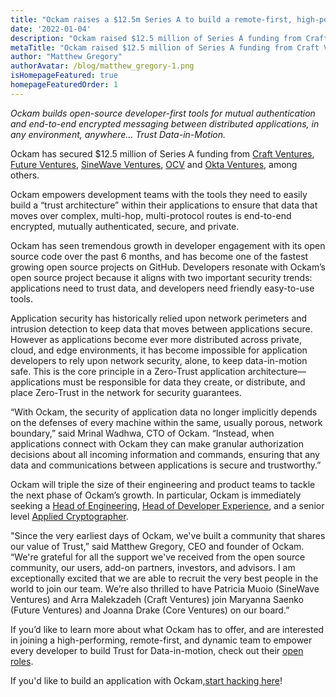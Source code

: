 ```yaml
---
title: "Ockam raises a $12.5m Series A to build a remote-first, high-performance team."
date: '2022-01-04'
description: "Ockam raised $12.5 million of Series A funding from Craft Ventures, Future Ventures, SineWave Ventures, OCV, and Okta Ventures, among others."
metaTitle: "Ockam raised $12.5 million of Series A funding from Craft Ventures, Future Ventures, SineWave Ventures, OCV, and Okta Ventures, among others."
author: "Matthew Gregory"
authorAvatar: /blog/matthew_gregory-1.png
isHomepageFeatured: true
homepageFeaturedOrder: 1
---
```


*Ockam builds open-source developer-first tools for mutual authentication and end-to-end encrypted messaging between distributed applications, in any environment, anywhere… Trust Data-in-Motion.*

Ockam has secured $12.5 million of Series A funding from [Craft Ventures](https://www.craftventures.com/), [Future Ventures](https://future.ventures/), [SineWave Ventures](https://sinewave.vc/), [OCV](https://www.ocvpartners.com/) and [Okta Ventures](https://www.okta.com/okta-ventures/), among others.

Ockam empowers development teams with the tools they need to easily build a “trust architecture” within their applications to ensure that data that moves over complex, multi-hop, multi-protocol routes is end-to-end encrypted, mutually authenticated, secure, and private.

Ockam has seen tremendous growth in developer engagement with its open source code over the past 6 months, and has become one of the fastest growing open source projects on GitHub. Developers resonate with Ockam’s open source project because it aligns with two important security trends: applications need to trust data, and developers need friendly easy-to-use tools.

Application security has historically relied upon network perimeters and intrusion detection to keep data that moves between applications secure. However as applications become ever more distributed across private, cloud, and edge environments, it has become impossible for application developers to rely upon network security, alone, to keep data-in-motion safe. This is the core principle in a Zero-Trust application architecture—applications must be responsible for data they create, or distribute, and place Zero-Trust in the network for security guarantees.

“With Ockam, the security of application data no longer implicitly depends on the defenses of every machine within the same, usually porous, network boundary,” said Mrinal Wadhwa, CTO of Ockam. “Instead, when applications connect with Ockam they can make granular authorization decisions about all incoming information and commands, ensuring that any data and communications between applications is secure and trustworthy.”

Ockam will triple the size of their engineering and product teams to tackle the next phase of Ockam’s growth. In particular, Ockam is immediately seeking a [Head of Engineering](https://www.ockam.io/team#open-roles), [Head of Developer Experience](https://www.ockam.io/team#open-roles), and a senior level [Applied Cryptographer](https://www.ockam.io/team#open-roles).

"Since the very earliest days of Ockam, we've built a community that shares our value of Trust,” said Matthew Gregory, CEO and founder of Ockam. “We're grateful for all the support we've received from the open source community, our users, add-on partners, investors, and advisors. I am exceptionally excited that we are able to recruit the very best people in the world to join our team. We’re also thrilled to have Patricia Muoio (SineWave Ventures) and Arra Malekzadeh (Craft Ventures) join Maryanna Saenko (Future Ventures) and Joanna Drake (Core Ventures) on our board.”

If you’d like to learn more about what Ockam has to offer, and are interested in joining a high-performing, remote-first, and dynamic team to empower every developer to build Trust for Data-in-motion, check out their [open roles](https://www.ockam.io/team#open-roles).

If you'd like to build an application with Ockam,[start hacking here](https://github.com/ockam-network/ockam#readme)!
